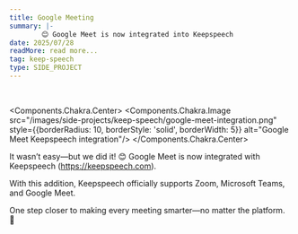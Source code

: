 ```yaml
---
title: Google Meeting
summary: |-
        😊 Google Meet is now integrated into Keepspeech
date: 2025/07/28
readMore: read more...
tag: keep-speech
type: SIDE_PROJECT
---
```


<br/>

<Components.Chakra.Center>
        <Components.Chakra.Image
            src="/images/side-projects/keep-speech/google-meet-integration.png"
            style={{borderRadius: 10, borderStyle: 'solid', borderWidth: 5}}
            alt="Google Meet Keepspeech integration"/>
</Components.Chakra.Center>

It wasn’t easy—but we did it! 😊 Google Meet is now integrated with Keepspeech (https://keepspeech.com).

With this addition, Keepspeech officially supports Zoom, Microsoft Teams, and Google Meet.

One step closer to making every meeting smarter—no matter the platform. 💪